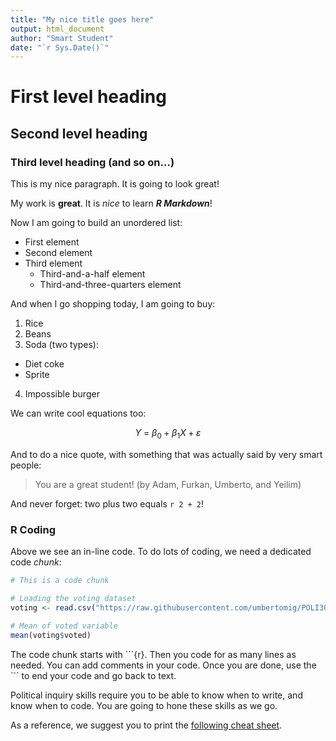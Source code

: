 ```yaml
---
title: "My nice title goes here"
output: html_document
author: "Smart Student"
date: "`r Sys.Date()`"
---
```


# First level heading

## Second level heading

### Third level heading (and so on...)

This is my nice paragraph. It is going to look great!

My work is **great**. It is *nice* to learn ***R Markdown***!

Now I am going to build an unordered list:

- First element
- Second element
- Third element
  + Third-and-a-half element
  + Third-and-three-quarters element
  
And when I go shopping today, I am going to buy:

1. Rice
2. Beans
3. Soda (two types):
  + Diet coke
  + Sprite
4. Impossible burger

We can write cool equations too:

$$ Y \ = \ \beta_0 + \beta_1 X + \varepsilon $$

And to do a nice quote, with something that was actually said by very smart people:

>
> You are a great student! 
> (by Adam, Furkan, Umberto, and Yeilim)
>

And never forget: two plus two equals `r 2 + 2`!

### R Coding

Above we see an in-line code. To do lots of coding, we need a dedicated code *chunk*:

```r
# This is a code chunk

# Loading the voting dataset
voting <- read.csv("https://raw.githubusercontent.com/umbertomig/POLI30Dpublic/main/data/voting.csv")

# Mean of voted variable
mean(voting$voted)
```

The code chunk starts with \`\`\`\{r\}. Then you code for as many lines as needed. You can add comments in your code. Once you are done, use the \`\`\` to end your code and go back to text.

Political inquiry skills require you to be able to know when to write, and know when to code. You are going to hone these skills as we go.

As a reference, we suggest you to print the [following cheat sheet](https://www.rstudio.com/wp-content/uploads/2015/02/rmarkdown-cheatsheet.pdf).

